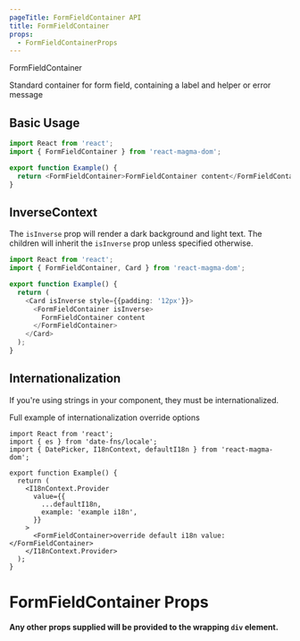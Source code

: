 ```yaml
---
pageTitle: FormFieldContainer API
title: FormFieldContainer
props:
  - FormFieldContainerProps
---
```


<DocsHeading type="api">FormFieldContainer</DocsHeading>

Standard container for form field, containing a label and helper or error message

## Basic Usage

```typescript
import React from 'react';
import { FormFieldContainer } from 'react-magma-dom';

export function Example() {
  return <FormFieldContainer>FormFieldContainer content</FormFieldContainer>;
}
```

## InverseContext

The `isInverse` prop will render a dark background and light text. The children will
inherit the `isInverse` prop unless specified otherwise.

```typescript
import React from 'react';
import { FormFieldContainer, Card } from 'react-magma-dom';

export function Example() {
  return (
    <Card isInverse style={{padding: '12px'}}>
      <FormFieldContainer isInverse>
        FormFieldContainer content
      </FormFieldContainer>
    </Card>
  );
}
```

## Internationalization

If you're using strings in your component, they must be internationalized.

Full example of <Link to="/api/internationalization">internationalization override options</Link>

```tsx
import React from 'react';
import { es } from 'date-fns/locale';
import { DatePicker, I18nContext, defaultI18n } from 'react-magma-dom';

export function Example() {
  return (
    <I18nContext.Provider
      value={{
        ...defaultI18n,
        example: 'example i18n',
      }}
    >
      <FormFieldContainer>override default i18n value: </FormFieldContainer>
    </I18nContext.Provider>
  );
}
```

# FormFieldContainer Props

**Any other props supplied will be provided to the wrapping `div` element.**

<FormFieldContainerProps />
